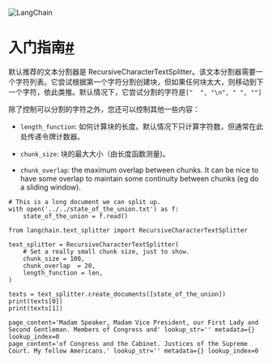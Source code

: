 

<Head>
  <script>
    {
      `(function() {
         var _hmt = _hmt || [];
(function() {
  var hm = document.createElement("script");
  hm.src = "https://hm.baidu.com/hm.js?e60fb290e204e04c5cb6f79b0ac1e697";
  var s = document.getElementsByTagName("script")[0]; 
  s.parentNode.insertBefore(hm, s);
})();
       })();`
    }
  </script>
</Head>

![LangChain](https://pica.zhimg.com/50/v2-56e8bbb52aa271012541c1fe1ceb11a2_r.gif)





入门指南[#](#getting-started "永久链接到本标题")
====================================

默认推荐的文本分割器是 RecursiveCharacterTextSplitter。该文本分割器需要一个字符列表。它尝试根据第一个字符分割创建块，但如果任何块太大，则移动到下一个字符，依此类推。默认情况下，它尝试分割的字符是`["  ", "\n", " ", ""]`

除了控制可以分割的字符之外，您还可以控制其他一些内容：

* `length_function`: 如何计算块的长度。默认情况下只计算字符数，但通常在此处传递令牌计数器。

* `chunk_size`: 块的最大大小（由长度函数测量)。

* `chunk_overlap`: the maximum overlap between chunks. It can be nice to have some overlap to maintain some continuity between chunks (eg do a sliding window).

```
# This is a long document we can split up.
with open('../../state_of_the_union.txt') as f:
    state_of_the_union = f.read()

```

```
from langchain.text_splitter import RecursiveCharacterTextSplitter

```

```
text_splitter = RecursiveCharacterTextSplitter(
    # Set a really small chunk size, just to show.
    chunk_size = 100,
    chunk_overlap  = 20,
    length_function = len,
)

```

```
texts = text_splitter.create_documents([state_of_the_union])
print(texts[0])
print(texts[1])

```

```
page_content='Madam Speaker, Madam Vice President, our First Lady and Second Gentleman. Members of Congress and' lookup_str='' metadata={} lookup_index=0
page_content='of Congress and the Cabinet. Justices of the Supreme Court. My fellow Americans.' lookup_str='' metadata={} lookup_index=0

```

